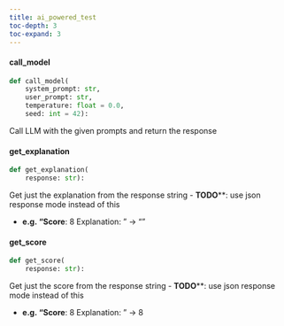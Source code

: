 ```yaml
---
title: ai_powered_test
toc-depth: 3
toc-expand: 3
---
```







#### call_model

```python
def call_model(
    system_prompt: str,
    user_prompt: str,
    temperature: float = 0.0,
    seed: int = 42):
```

Call LLM with the given prompts and return the response




 
#### get_explanation

```python
def get_explanation(
    response: str):
```

Get just the explanation from the response string
- **TODO****: use json response mode instead of this

- **e.g. "Score**: 8
Explanation: <some-explanation>" -> "<some-explanation>"




 
#### get_score

```python
def get_score(
    response: str):
```

Get just the score from the response string
- **TODO****: use json response mode instead of this

- **e.g. "Score**: 8
Explanation: <some-explanation>" -> 8




 